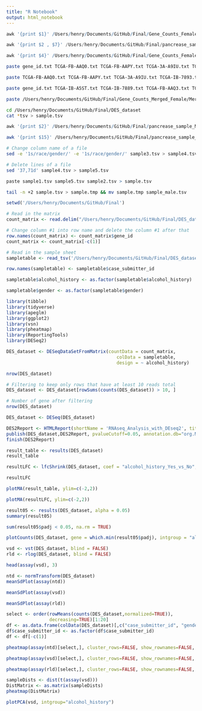 ```yaml
---
title: "R Notebook"
output: html_notebook
---
```


```r
awk '{print $1}' /Users/henry/Documents/GitHub/Final/Gene_Counts_Female/CGA-FB-AAQ3.tsv > /Users/henry/Documents/GitHub/Final/Gene_Counts_Merged_Female/gene_id.txt
```

```python
awk '{print $2 , $7}' /Users/henry/Documents/GitHub/Final/pancrease_sample_Female/exposure.tsv > /Users/henry/Documents/GitHub/Final/pancrease_sample_Female/sample.txt
```

```r
awk '{print $4}' /Users/henry/Documents/GitHub/Final/Gene_Counts_Female/TCGA-FB-AAQ3.tsv > /Users/henry/Documents/GitHub/Final/Gene_Counts_Merged_Female/TCGA-FB-AAQ3.txt
```

```bash
paste gene_id.txt TCGA-FB-AAQ0.txt TCGA-FB-AAPY.txt TCGA-3A-A9IU.txt TCGA-IB-7893.txt TCGA-HZ-7918.txt TCGA-FB-AAPQ.txt TCGA-IB-A6UF.txt TCGA-IB-7654.txt TCGA-F2-A8YN.txt TCGA-IB-7886.txt TCGA-IB-7646.txt TCGA-HZ-A49I.txt TCGA-3A-A9J0.txt TCGA-OE-A75W.txt TCGA-IB-A7LX.txt TCGA-XD-AAUL.txt TCGA-FB-AAPP.txt TCGA-FB-AAPZ.txt TCGA-IB-AAUP.txt TCGA-FB-AAQ1.txt TCGA-3E-AAAY.txt TCGA-IB-AAUR.txt TCGA-IB-A7M4.txt TCGA-S4-A8RM.txt TCGA-HZ-7925.txt TCGA-IB-A6UG.txt TCGA-IB-AAUM.txt TCGA-3A-A9I9.txt TCGA-IB-AAUU.txt TCGA-RB-AA9M.txt TCGA-YB-A89D.txt TCGA-IB-7647.txt TCGA-IB-AAUQ.txt TCGA-US-A77G.txt TCGA-HZ-A8P0.txt > Merged_Gene_Counts.txt
```

```bash
paste TCGA-FB-AAQ0.txt TCGA-FB-AAPY.txt TCGA-3A-A9IU.txt TCGA-IB-7893.txt TCGA-HZ-7918.txt TCGA-FB-AAPQ.txt TCGA-IB-A6UF.txt TCGA-IB-7654.txt TCGA-F2-A8YN.txt TCGA-IB-7886.txt TCGA-IB-7646.txt TCGA-HZ-A49I.txt TCGA-3A-A9J0.txt TCGA-OE-A75W.txt TCGA-IB-A7LX.txt TCGA-XD-AAUL.txt TCGA-FB-AAPP.txt TCGA-FB-AAPZ.txt TCGA-IB-AAUP.txt TCGA-FB-AAQ1.txt TCGA-3E-AAAY.txt TCGA-IB-AAUR.txt TCGA-IB-A7M4.txt TCGA-S4-A8RM.txt TCGA-HZ-7925.txt TCGA-IB-A6UG.txt TCGA-IB-AAUM.txt TCGA-3A-A9I9.txt TCGA-IB-AAUU.txt TCGA-RB-AA9M.txt TCGA-YB-A89D.txt TCGA-IB-7647.txt TCGA-IB-AAUQ.txt TCGA-US-A77G.txt TCGA-HZ-A8P0.txt > Merged_Gene_Counts_1.txt
```


```bash
paste gene_id.txt TCGA-IB-A5ST.txt TCGA-IB-7889.txt TCGA-FB-AAQ3.txt TCGA-IB-AAUO.txt TCGA-FB-AAPS.txt TCGA-HZ-7919.txt TCGA-IB-7885.txt TCGA-3A-A9IC.txt TCGA-IB-7651.txt TCGA-XD-AAUH.txt TCGA-XD-AAUI.txt TCGA-HZ-A77O.txt TCGA-US-A779.txt TCGA-LB-A9Q5.txt TCGA-IB-7887.txt TCGA-HZ-8317.txt TCGA-HZ-7922.txt TCGA-FB-AAQ2.txt TCGA-FB-A78T.txt TCGA-IB-A5SS.txt TCGA-HZ-A49H.txt TCGA-YY-A8LH.txt TCGA-S4-A8RO.txt TCGA-IB-7891.txt TCGA-3A-A9IB.txt > Merged_Gene_Counts.txt
```

```bash
paste /Users/henry/Documents/GitHub/Final/Gene_Counts_Merged_Female/Merged_Gene_Counts.txt /Users/henry/Documents/GitHub/Final/Gene_Counts_Merged_Male/Merged_Gene_Counts_1.txt > /Users/henry/Documents/GitHub/Final/DES_dataset/Merged_Gene_Counts.txt
```

```bash
cd /Users/henry/Documents/GitHub/Final/DES_dataset
cat *tsv > sample.tsv
```

```r
awk '{print $2}' /Users/henry/Documents/GitHub/Final/pancrease_sample_Male/exposure.tsv > /Users/henry/Documents/GitHub/Final/pancrease_sample_Male/sample1.tsv
```

```bash
awk '{print $15}' /Users/henry/Documents/GitHub/Final/pancrease_sample_Male/clinical.tsv > /Users/henry/Documents/GitHub/Final/pancrease_sample_Male/sample3.tsv
```

```bash
# Change column name of a file
sed -e '1s/race/gender/' -e '1s/race/gender/' sample3.tsv > sample4.tsv
```

```bash
# Delete lines of a file
sed '37,71d' sample4.tsv > sample5.tsv
```

```r
paste sample1.tsv sample5.tsv sample2.tsv > sample.tsv
```

```bash
tail -n +2 sample.tsv > sample.tmp && mv sample.tmp sample_male.tsv
```

```r
setwd('/Users/henry/Documents/GitHub/Final')

# Read in the matrix
count_matrix <- read.delim("/Users/henry/Documents/GitHub/Final/DES_dataset/Merged_Gene_Counts.txt", header=T, sep="\t")

# Change column #1 into row name and delete the column #1 after that
row.names(count_matrix) <- count_matrix$gene_id
count_matrix <- count_matrix[-c(1)]

# Read in the sample sheet
sampletable <- read_tsv('/Users/henry/Documents/GitHub/Final/DES_dataset/sample.tsv')

row.names(sampletable) <- sampletable$case_submitter_id

sampletable$alcohol_history <- as.factor(sampletable$alcohol_history)

sampletable$gender <- as.factor(sampletable$gender)
```

```r
library(tibble)
library(tidyverse)
library(apeglm)
library(ggplot2)
library(vsn)
library(pheatmap)
library(ReportingTools)
library(DESeq2)
```

```r
DES_dataset <- DESeqDataSetFromMatrix(countData = count_matrix,
                                         colData = sampletable,
                                         design = ~ alcohol_history)
```

```r
nrow(DES_dataset)
```

```r
# Filtering to keep only rows that have at least 10 reads total
DES_dataset <- DES_dataset[rowSums(counts(DES_dataset)) > 10, ]

# Number of gene after filtering
nrow(DES_dataset)
```

```r
DES_dataset <- DESeq(DES_dataset)
```

```r
DES2Report <- HTMLReport(shortName = 'RNAseq_Analysis_with_DEseq2', title = 'Differential Expression Analysis in Pancrease', reportDirectory = "./reports")
publish(DES_dataset,DES2Report, pvalueCutoff=0.05, annotation.db="org.Mm.eg.db", factor = colData(DES_dataset)$alcohol_history, reportDir="./reports")
finish(DES2Report)
```

```r
result_table <- results(DES_dataset)
result_table
```

```r
resultLFC <- lfcShrink(DES_dataset, coef = "alcohol_history_Yes_vs_No", type = "apeglm")
```

```r
resultLFC
```

```r
plotMA(result_table, ylim=c(-2,2))
```

```r
plotMA(resultLFC, ylim=c(-2,2))
```

```r
result05 <- results(DES_dataset, alpha = 0.05)
summary(result05)
```

```r
sum(result05$padj < 0.05, na.rm = TRUE)
```

```r
plotCounts(DES_dataset, gene = which.min(result05$padj), intgroup = "alcohol_history")
```

```r
vsd <- vst(DES_dataset, blind = FALSE)
rld <- rlog(DES_dataset, blind = FALSE)
```

```r
head(assay(vsd), 3)
```

```r
ntd <- normTransform(DES_dataset)
meanSdPlot(assay(ntd))
```

```r
meanSdPlot(assay(vsd))
```

```r
meanSdPlot(assay(rld))
```

```r
select <- order(rowMeans(counts(DES_dataset,normalized=TRUE)),
                decreasing=TRUE)[1:20]
df <- as.data.frame(colData(DES_dataset)[,c("case_submitter_id", "gender", "alcohol_history")])
df$case_submitter_id <- as.factor(df$case_submitter_id)
df <- df[-c(1)]
```

```r
pheatmap(assay(ntd)[select,], cluster_rows=FALSE, show_rownames=FALSE, cluster_cols=FALSE, annotation_col=df)
```

```r
pheatmap(assay(vsd)[select,], cluster_rows=FALSE, show_rownames=FALSE, cluster_cols=FALSE, annotation_col=df)
```

```r
pheatmap(assay(rld)[select,], cluster_rows=FALSE, show_rownames=FALSE, cluster_cols=FALSE,annotation_col=df)
```

```r
sampleDists <- dist(t(assay(vsd)))
DistMatrix <- as.matrix(sampleDists)
pheatmap(DistMatrix)
```

```r
plotPCA(vsd, intgroup="alcohol_history")
```

